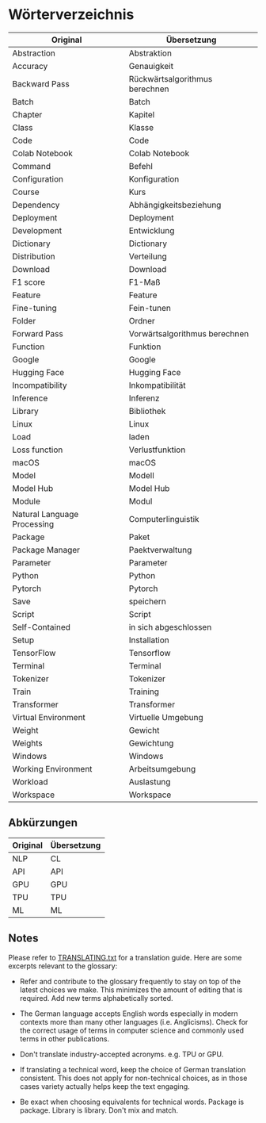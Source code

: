 # Wörterverzeichnis

| Original                    | Übersetzung                     |
|-----------------------------|---------------------------------|
| Abstraction                 | Abstraktion                     |
| Accuracy                    | Genauigkeit                     |
| Backward Pass               | Rückwärtsalgorithmus berechnen  |
| Batch                       | Batch                           |
| Chapter                     | Kapitel                         |
| Class                       | Klasse                          |
| Code                        | Code                            |
| Colab Notebook              | Colab Notebook                  |
| Command                     | Befehl                          |
| Configuration               | Konfiguration                   |
| Course                      | Kurs                            |
| Dependency                  | Abhängigkeitsbeziehung          |
| Deployment                  | Deployment                      |
| Development                 | Entwicklung                     |
| Dictionary                  | Dictionary                      |
| Distribution                | Verteilung                      |
| Download                    | Download                        |
| F1 score                    | F1-Maß                          |
| Feature                     | Feature                         |
| Fine-tuning                 | Fein-tunen                      |
| Folder                      | Ordner                          |
| Forward Pass                | Vorwärtsalgorithmus berechnen   |
| Function                    | Funktion                        |
| Google                      | Google                          |
| Hugging Face                | Hugging Face                    |
| Incompatibility             | Inkompatibilität                |
| Inference                   | Inferenz                        |
| Library                     | Bibliothek                      |
| Linux                       | Linux                           |
| Load                        | laden                           |
| Loss function               | Verlustfunktion                 |
| macOS                       | macOS                           |
| Model                       | Modell                          |
| Model Hub                   | Model Hub                       |
| Module                      | Modul                           |
| Natural Language Processing | Computerlinguistik              |
| Package                     | Paket                           |
| Package Manager             | Paektverwaltung                 |
| Parameter                   | Parameter                       |
| Python                      | Python                          |
| Pytorch                     | Pytorch                         |
| Save                        | speichern                       |
| Script                      | Script                          |
| Self-Contained              | in sich abgeschlossen           |
| Setup                       | Installation                    |
| TensorFlow                  | Tensorflow                      |
| Terminal                    | Terminal                        |
| Tokenizer                   | Tokenizer                       |
| Train                       | Training                        |
| Transformer                 | Transformer                     |
| Virtual Environment         | Virtuelle Umgebung              |
| Weight                      | Gewicht                         |
| Weights                     | Gewichtung                      |
| Windows                     | Windows                         |
| Working Environment         | Arbeitsumgebung                 |
| Workload                    | Auslastung                      |
| Workspace                   | Workspace                       |
      

## Abkürzungen

| Original  | Übersetzung |
|-----------|-------------|
| NLP       | CL          |
| API       | API         |
| GPU       | GPU         |
| TPU       | TPU         |
| ML        | ML          |

## Notes

Please refer to [TRANSLATING.txt](/chapters/de/TRANSLATING.txt) for a translation guide. Here are some excerpts relevant to the glossary:

- Refer and contribute to the glossary frequently to stay on top of the latest
  choices we make. This minimizes the amount of editing that is required.
  Add new terms alphabetically sorted.

- The German language accepts English words especially in modern contexts more 
    than many other languages (i.e. Anglicisms). Check for the correct usage of 
    terms in computer science and commonly used terms in other publications.

- Don't translate industry-accepted acronyms. e.g. TPU or GPU.

- If translating a technical word, keep the choice of German translation consistent.
   This does not apply for non-technical choices, as in those cases variety actually
   helps keep the text engaging.

- Be exact when choosing equivalents for technical words. Package is package.
  Library is library. Don't mix and match.

